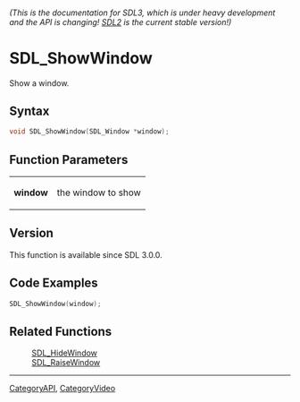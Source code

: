 ====== (This is the documentation for SDL3, which is under heavy development and the API is changing! [https://wiki.libsdl.org/SDL2/ SDL2] is the current stable version!) ======
= SDL_ShowWindow =

Show a window.

== Syntax ==

<syntaxhighlight lang='c'>
void SDL_ShowWindow(SDL_Window *window);
</syntaxhighlight>

== Function Parameters ==

{|
|'''window'''
|the window to show
|}

== Version ==

This function is available since SDL 3.0.0.

== Code Examples ==

<syntaxhighlight lang='c++'>
SDL_ShowWindow(window);
</syntaxhighlight>

== Related Functions ==

:[[SDL_HideWindow]]
:[[SDL_RaiseWindow]]

----
[[CategoryAPI]], [[CategoryVideo]]


